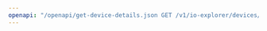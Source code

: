 ---
openapi: "/openapi/get-device-details.json GET /v1/io-explorer/devices/{device_id}/details"
---
